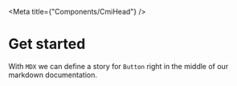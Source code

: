 
<Meta title={"Components/CmiHead"} />

# Get started

With `MDX` we can define a story for `Button` right in the middle of our
markdown documentation.

<Preview>
  <Story name="Default">
    <CmiHead />
  </Story>
</Preview>
